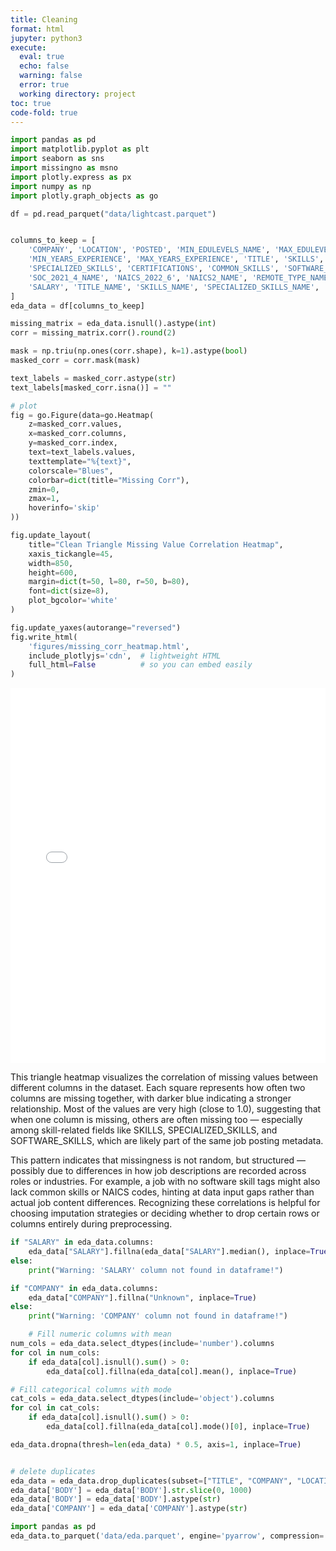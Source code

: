 ```yaml
---
title: Cleaning
format: html
jupyter: python3
execute:
  eval: true
  echo: false
  warning: false
  error: true
  working directory: project
toc: true
code-fold: true
---
```



```python
import pandas as pd
import matplotlib.pyplot as plt
import seaborn as sns
import missingno as msno
import plotly.express as px
import numpy as np
import plotly.graph_objects as go

df = pd.read_parquet("data/lightcast.parquet")


columns_to_keep = [
    'COMPANY', 'LOCATION', 'POSTED', 'MIN_EDULEVELS_NAME', 'MAX_EDULEVELS_NAME',
    'MIN_YEARS_EXPERIENCE', 'MAX_YEARS_EXPERIENCE', 'TITLE', 'SKILLS',
    'SPECIALIZED_SKILLS', 'CERTIFICATIONS', 'COMMON_SKILLS', 'SOFTWARE_SKILLS',
    'SOC_2021_4_NAME', 'NAICS_2022_6', 'NAICS2_NAME', 'REMOTE_TYPE_NAME',
    'SALARY', 'TITLE_NAME', 'SKILLS_NAME', 'SPECIALIZED_SKILLS_NAME', 'BODY', 'STATE_NAME'
]
eda_data = df[columns_to_keep]
```

```python

missing_matrix = eda_data.isnull().astype(int)
corr = missing_matrix.corr().round(2)

mask = np.triu(np.ones(corr.shape), k=1).astype(bool)
masked_corr = corr.mask(mask)

text_labels = masked_corr.astype(str)
text_labels[masked_corr.isna()] = ""

# plot
fig = go.Figure(data=go.Heatmap(
    z=masked_corr.values,
    x=masked_corr.columns,
    y=masked_corr.index,
    text=text_labels.values,
    texttemplate="%{text}",
    colorscale="Blues",
    colorbar=dict(title="Missing Corr"),
    zmin=0,
    zmax=1,
    hoverinfo='skip'
))

fig.update_layout(
    title="Clean Triangle Missing Value Correlation Heatmap",
    xaxis_tickangle=45,
    width=850,
    height=600,
    margin=dict(t=50, l=80, r=50, b=80),
    font=dict(size=8),
    plot_bgcolor='white'
)

fig.update_yaxes(autorange="reversed")
fig.write_html(
    'figures/missing_corr_heatmap.html',
    include_plotlyjs='cdn',  # lightweight HTML
    full_html=False          # so you can embed easily
)
```

<iframe src="figures/missing_corr_heatmap.html" width="100%" height="600" style="border:none;"></iframe> 

This triangle heatmap visualizes the correlation of missing values between different columns in the dataset. Each square represents how often two columns are missing together, with darker blue indicating a stronger relationship. Most of the values are very high (close to 1.0), suggesting that when one column is missing, others are often missing too — especially among skill-related fields like SKILLS, SPECIALIZED_SKILLS, and SOFTWARE_SKILLS, which are likely part of the same job posting metadata.

This pattern indicates that missingness is not random, but structured — possibly due to differences in how job descriptions are recorded across roles or industries. For example, a job with no software skill tags might also lack common skills or NAICS codes, hinting at data input gaps rather than actual job content differences. Recognizing these correlations is helpful for choosing imputation strategies or deciding whether to drop certain rows or columns entirely during preprocessing.


```python

if "SALARY" in eda_data.columns:
    eda_data["SALARY"].fillna(eda_data["SALARY"].median(), inplace=True)
else:
    print("Warning: 'SALARY' column not found in dataframe!")

if "COMPANY" in eda_data.columns:
    eda_data["COMPANY"].fillna("Unknown", inplace=True)
else:
    print("Warning: 'COMPANY' column not found in dataframe!")

    # Fill numeric columns with mean
num_cols = eda_data.select_dtypes(include='number').columns
for col in num_cols:
    if eda_data[col].isnull().sum() > 0:
        eda_data[col].fillna(eda_data[col].mean(), inplace=True)

# Fill categorical columns with mode
cat_cols = eda_data.select_dtypes(include='object').columns
for col in cat_cols:
    if eda_data[col].isnull().sum() > 0:
        eda_data[col].fillna(eda_data[col].mode()[0], inplace=True)

eda_data.dropna(thresh=len(eda_data) * 0.5, axis=1, inplace=True)


# delete duplicates
eda_data = eda_data.drop_duplicates(subset=["TITLE", "COMPANY", "LOCATION", "POSTED","BODY"])
eda_data['BODY'] = eda_data['BODY'].str.slice(0, 1000)
eda_data['BODY'] = eda_data['BODY'].astype(str)
eda_data['COMPANY'] = eda_data['COMPANY'].astype(str)
```


```python
import pandas as pd
eda_data.to_parquet('data/eda.parquet', engine='pyarrow', compression='gzip')
```